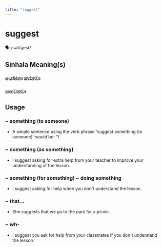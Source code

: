 ```yaml
---
title: "suggest"
---
```


# suggest

🗣️ /səˈdʒest/

## Sinhala Meaning(s)

### යෝජනා කරනවා
### හඟවනවා

## Usage

### ~ something (to someone)

- A simple sentence using the verb phrase 'suggest something (to someone)' would be: "I


### ~ something (as something)

- I suggest asking for extra help from your teacher to improve your understanding of the lesson.


### ~ something (for something) ~ doing something

- I suggest asking for help when you don't understand the lesson.


### ~ that...

- She suggests that we go to the park for a picnic.


### ~ wh-

- I suggest you ask for help from your classmates if you don't understand the lesson.

